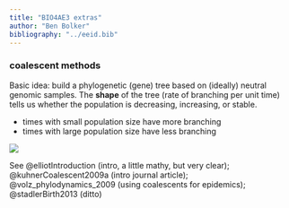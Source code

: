 ```yaml
---
title: "BIO4AE3 extras"
author: "Ben Bolker"
bibliography: "../eeid.bib"
---
```



### coalescent methods

Basic idea: build a phylogenetic (gene) tree based on (ideally) neutral genomic samples. The **shape** of the tree (rate of branching per unit time) tells us whether the population is decreasing, increasing, or stable.

- times with small population size have more branching
- times with large population size have less branching

![](pix/coalescent3.jpg)

See @elliotIntroduction (intro, a little mathy, but very clear); @kuhnerCoalescent2009a (intro journal article); @volz_phylodynamics_2009 (using coalescents for epidemics); @stadlerBirth2013 (ditto)
